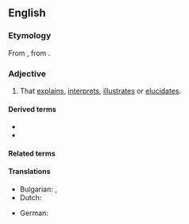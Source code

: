 ==English==

===Etymology===
From {{der|en|grc|ἑρμηνευτικός||of or for interpreting}}, from {{m|grc|ἑρμηνεύς||interpreter}}.

===Adjective===
{{en-adj}}

# That [[explain]]s, [[interpret]]s, [[illustrate]]s or [[elucidate]]s.

====Derived terms====
* {{l|en|hermeneutic circle}}
* {{l|en|hermeneutics}}

====Related terms====
{{rel4|en
|hermeneut
|hermeneutical
|hermeneutically
|hermeneuticist
}}

====Translations====
{{trans-top|that explains, interprets, illustrates or elucidates}}
* Bulgarian: {{t+|bg|обяснителен}}, {{t|bg|тълкувателен}}
* Dutch: {{t|nl|hermeneutisch}}
{{trans-mid}}
* German: {{t+|de|hermeneutisch}}
{{trans-bottom}}